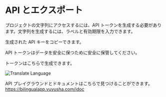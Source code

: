# API とエクスポート
プロジェクトの文字列にアクセスするには、API トークンを生成する必要があります。文字列を生成するには、ラベルと有効期限を入力できます。

生成された API キーをコピーできます。



<Callout>
    API トークンはデータを安全に保つために安全に保管してください。
</Callout>


トークンはこちらで生成できます。


<Image
    src="/api-export.png"
    alt="Translate Language"
    width={500}
    height={500}
/>

API プレイグラウンドとドキュメントはこちらで見つけることができます。
https://bilingualapp.vuvusha.com/idoc